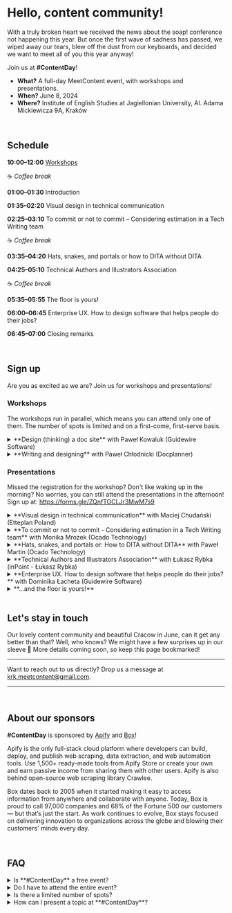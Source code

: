 
# Hello, content community!

With a truly broken heart we received the news about the soap! conference not
happening this year. But once the first wave of sadness has passed, we wiped
away our tears, blew off the dust from our keyboards, and decided we want to
meet all of you this year anyway!

Join us at **#ContentDay**!

- **What?** A full-day MeetContent event, with workshops and presentations.
- **When?** June 8, 2024 
- **Where?** Institute of English Studies at Jagiellonian University, Al. Adama Mickiewicza 9A, Kraków

<br/>

## Schedule

<Admonition type="note" icon={null} title={null}>

**10:00–12:00** [Workshops](#workshops)

☕ _Coffee break_

**01:00–01:30** Introduction

**01:35–02:20** Visual design in technical communication

**02:25–03:10** To commit or not to commit – Considering estimation in a Tech Writing team

☕ _Coffee break_

**03:35–04:20** Hats, snakes, and portals or how to DITA without DITA

**04:25–05:10** Technical Authors and Illustrators Association

☕ _Coffee break_

**05:35–05:55** The floor is yours!

**06:00–06:45** Enterprise UX. How to design software that helps people do their jobs?

**06:45–07:00** Closing remarks

</Admonition>

<br/>

## Sign up

Are you as excited as we are? Join us for workshops and presentations! 

### Workshops

The workshops run in parallel, which means you can attend only one of them.
The number of spots is limited and on a first-come, first-serve basis.

<details>
  <summary>**Design (thinking) a doc site** with Paweł Kowaluk (Guidewire Software)</summary>
  <div>
    Learn how to apply design thinking to creating a doc website. We will create a persona and use that to create the sitemap for our documentation site. 
    You don't need to bring a laptop, we will work with traditional resources like post-it notes :)<hr/>
    **About the trainer**:
    Paweł Kowaluk has been in the tech writing industry since 2008. He has worked as a tech writer, manager, project manager, consultant, salesman, instructor, and doc tools developer. Currently, he does technical writing for Guidewire Software and serves as a board member at ITCQF.
    Additionally, Paweł explores the technical side of content creation as a co-founder and host of the https://techwriterkoduje.pl podcast. <br/>
    [LinkedIn](https://www.linkedin.com/in/pawel-kowaluk/)<OpenInNew className='inlineSVG' /> 
    <hr/>
    **Available spots**: 0/12 <br/>
    **Sign up for a waiting list**: https://forms.gle/cM5NFSK2Tyc9wmxe9
  </div>
</details>

<details>
  <summary>**Writing and designing** with Paweł Chłodnicki (Docplanner)</summary>
  <div>
    We'll start with a blank page and leave the room with your first mobile app design. Along the way, you'll learn how words shape digital experiences and what tools are used to achieve that.
    For this workshop, you need to bring a laptop. <hr/>
    **About the trainer**:
    Paweł Chłodnicki is a T-shaped Content Designer, powered by content-first approach, Product Design skills, and entrepreneur history. He is especially interested in scaling style guides, design systems and patterns.
    Paweł loves sharing knowledge and networking! After work, Paweł is a family guy, book worm, coffee geek, motorbike rider, and a rebel 🤘🤘 <br/>
    [LinkedIn](https://www.linkedin.com/in/pawelchlodnicki/)<OpenInNew className='inlineSVG' /> 
    [Instagram](https://www.instagram.com/chlodno_design/)<OpenInNew className='inlineSVG' /> 
    [Website](https://www.chlodno.com)<OpenInNew className='inlineSVG' /> 
    <hr/>
    **Available spots**: 5/20 <br/>
    **Sign up form**: https://forms.gle/cM5NFSK2Tyc9wmxe9
  </div>
</details>

### Presentations

Missed the registration for the workshop? Don't like waking up in the morning? No worries, you can still attend the presentations in the afternoon!
Sign up at: https://forms.gle/ZQnfTGCLJr3MwM7s9

<details>
  <summary>**Visual design in technical communication** with Maciej Chudański (Etteplan Poland)</summary>
  <div>
    In this presentation, we will explore the laws of human perception and their impact on technical documentation. We will discuss principles, patterns, and practices that can be leveraged to design and organize content in a more easy-to-understand manner.
    <hr/>
    **About the speaker**: I'm a Visual Designer focused on technical communication, and I aim to enrich complex topics with easy-to-follow illustrations, 3D graphics, and animations.<br/>
    [LinkedIn](https://www.linkedin.com/in/maciekchudanski/)<OpenInNew className='inlineSVG' /> 
  </div>
</details>

<details>
  <summary>**To commit or not to commit - Considering estimation in a Tech Writing team** with Monika Mrozek (Ocado Technology)</summary>
  <div>
    As a team we had no reliable measure to prove that we needed more people.

    We needed a method to confidently state our capacity and act as a predictable partner to the functions we cooperated with.
    We had no way to prove how our workload changes over time - a simple 'closed task count' was not an option as we had no way to compare the task size.

    We set off with an assumption that although a writer’s work varies greatly from task to task, there are repeatable components of that work that we can identify and isolate. 

    We organized a workshop and made it into a team effort. 

    We said that there are tasks that are smaller or larger than others. We then set the list of all the types of documentation updates we produce in an order: this is bigger than this, this is smaller and this is more less equal to that. 
    We now have 2 months worth of data. 

    Main takeaways
    - Solve real problems using estimation. Don't do this for the sake of doing it. 
    - Engage the team and agree this collectively.
    - Estimation is a work in progress and you must be prepared to RECALIBRATE. Treat it as an ongoing experiment. Present your findings, draw conclusions, make hypotheses and confirm or refute them by continuing to gather data. 
    - This is a great opportunity for people to validate their thinking against the other views in the team.
    <hr/>
    **About the speaker**: A Lead Technical Writer and team manager, who is always keen on trying new things in technical communication. Most recently, a huge evangelist of using the Product Management perspective on docs, life and beyond.<br/>
    [LinkedIn](https://www.linkedin.com/in/monika-mrozek/)<OpenInNew className='inlineSVG' /> 
  </div>
</details>

<details>
  <summary>**Hats, snakes, and portals or: How to DITA without DITA** with Paweł Martin (Ocado Technology)</summary>
  <div>
    The presentation is about various technical aspects of implementing developer portal documentation, with special consideration to using Markdown snippets to replicate some DITA functionalities.
    <hr/>
    **About the speaker**:
    * MA in cyberpunk literature.
    * Translator and editor turned translation project manager turned technical writer.
    * At work, obsessed with documentation structure, style guides, and synergy. 
    * After hours, obsessed with sci-fi, especially cyberpunk, prehistoric animals, and all things Korean...
    * ... as well as more tangible things, such as coffee, tattoos, and skateboards. 
    * Has been known to write poetry and perform in a community theatre.
    * Listens to all kinds of rock music, from psychedelic to heavy metal.  
    * Favorite places are Wrocław, Poland, Marsaskala, Malta, and Lisbon, Portugal.
    * [LinkedIn](https://www.linkedin.com/in/pawel-martin/)<OpenInNew className='inlineSVG' /> 
  </div>
</details>

<details>
  <summary>**Technical Authors and Illustrators Association** with Łukasz Rybka (inPoint - Łukasz Rybka)</summary>
  <div>
    This presentation discusses starting a professional association for content creators. Such an association would not only create standards, best practices, and guidelines for content creation, but also ensure content creators and graphic designers are protected by law and recognized in the content world. During the presentation, we will go through its goals and potential steps we should take to kick off this initiative.
    <hr/>
    **About the speaker**: Technical Writer and technical documentation specialist of over 10 years, now with his own company.<br/>
    [LinkedIn](https://www.linkedin.com/in/saiit-polska-03a008308/)<OpenInNew className='inlineSVG' /> 
  </div>
</details>

<details>
  <summary>**Enterprise UX. How to design software that helps people do their jobs?** with Dominika Łacheta (Guidewire Software)</summary>
  <div>
    Every company needs software to operate and bring in money, so the user experience of these tools is essential to achieving the goals. 
    During the meeting, I will talk about the importance and key challenges of designing enterprise UX from the perspective of a cloud platform designer. 
    I will also present the main differences between enterprise and consumer UX, and explain why user interface should always be like... a good joke.
    <hr/>
    **About the speaker**: I am a UX designer with a background in architecture.
    I’ve been working in Guidewire Software for almost 3 years trying to transform challenges into user-friendly and intuitive designs.<br/>
    [LinkedIn](https://www.linkedin.com/in/dominikalacheta/)<OpenInNew className='inlineSVG' /> 
  </div>
</details>

<details>
  <summary>**...and the floor is yours!**</summary>
  <div>
    Have you discovered a great new tool? Read a fascinating book? Or maybe you're looking for a new team member?
    Whatever you want to share with the community, this is your time! Sign up at the event. 
  </div>
</details>

<br/>

## Let's stay in touch

Our lovely content community and beautiful Cracow in June, can it get any better than
that? Well, who knows? We might have a few surprises up in our sleeve 🤫
More details coming soon, so keep this page bookmarked!

<hr/>

Want to reach out to us directly? Drop us a message at krk.meetcontent@gmail.com.

<hr/>
<br/>

## About our sponsors

**#ContentDay** is sponsored by [Apify](https://apify.com/) and [Box](https://www.box.com)!

Apify is the only full-stack cloud platform where developers can build, deploy, 
and publish web scraping, data extraction, and web automation tools. Use 1,500+ 
ready-made tools from Apify Store or create your own and earn passive income from 
sharing them with other users. Apify is also behind open-source web scraping library Crawlee.

Box dates back to 2005 when it started making it easy to access information from
anywhere and collaborate with anyone. Today, Box is proud to call 97,000
companies and 68% of the Fortune 500 our customers — but that’s just the start.
As work continues to evolve, Box stays focused on delivering innovation to
organizations across the globe and blowing their customers' minds every day.

<br/>

## FAQ

<details>
  <summary>Is **#ContentDay** a free event?</summary>
  <div>
    Yes! The event is completely free of charge but requires registration.
  </div>
</details>

<details>
  <summary>Do I have to attend the entire event?</summary>
  <div>
    **#ContentDay** consists of two parts: 
    - workshops in the morning, 
    - presentations in the afternoon. 

    You can participate in both parts or only one of them.
    Just remember to register!
  </div>
</details>

<details>
  <summary>Is there a limited number of spots?</summary>
  <div>
     For workshops, the number of spots is limited and on a first-come, first-serve basis.
     The registration is now open!
  </div>
</details>

<details>
  <summary>How can I present a topic at **#ContentDay**?</summary>
  <div>
    The call for speakers and trainers is now closed. But why don't you speak at one of our future events instead?
    Reach out to us at krk.meetcontent@gmail.com and let's talk!
  </div>
</details>